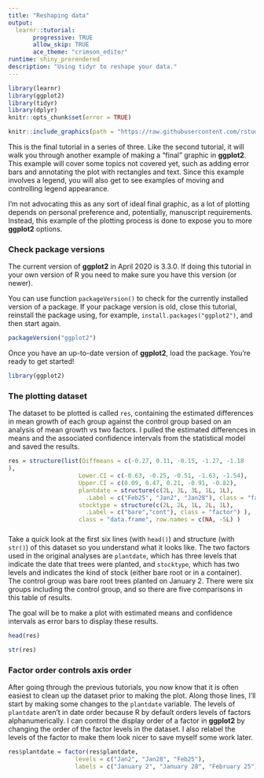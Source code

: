 ```yaml
---
title: "Reshaping data"
output: 
  learnr::tutorial:
       progressive: TRUE
       allow_skip: TRUE
       ace_theme: "crimson_editor"
runtime: shiny_prerendered
description: "Using tidyr to reshape your data."
---
```


```r
library(learnr)
library(ggplot2)
library(tidyr)
library(dplyr)
knitr::opts_chunk$set(error = TRUE)
```

```r
knitr::include_graphics(path = "https://raw.githubusercontent.com/rstudio/hex-stickers/master/PNG/ggplot2.png")
```

This is the final tutorial in a series of three.  Like the second tutorial, it will walk you through another example of making a "final" graphic in **ggplot2**. This example will cover some topics not covered yet, such as adding error bars and annotating the plot with rectangles and text.  Since this example involves a legend, you will also get to see examples of moving and controlling legend appearance.

I'm not advocating this as any sort of ideal final graphic, as a lot of plotting depends on personal preference and, potentially, manuscript requirements.  Instead, this example of the plotting process is done to expose you to more **ggplot2** options.

###
 
### Check package versions

The current version of **ggplot2** in April 2020 is 3.3.0.  If doing this tutorial in your own version of R you need to make sure you have this version (or newer).

You can use function `packageVersion()` to check for the currently installed version of a package.  If your package version is old, close this tutorial, reinstall the package using, for example, `install.packages("ggplot2")`, and then start again.

```r
packageVersion("ggplot2")
```

Once you have an up-to-date version of **ggplot2**, load the package.  You're ready to get started!

```r
library(ggplot2)
```

### The plotting dataset

The dataset to be plotted is called `res`, containing the estimated differences in mean growth of each group against the control group based on an analysis of mean growth vs two factors.  I pulled the estimated differences in means and the associated confidence intervals from the statistical model and saved the results.

```r
res = structure(list(Diffmeans = c(-0.27, 0.11, -0.15, -1.27, -1.18
),
                    Lower.CI = c(-0.63, -0.25, -0.51, -1.63, -1.54), 
                    Upper.CI = c(0.09, 0.47, 0.21, -0.91, -0.82), 
                    plantdate = structure(c(2L, 3L, 3L, 1L, 1L), 
                      .Label = c("Feb25", "Jan2", "Jan28"), class = "factor"), 
                    stocktype = structure(c(2L, 2L, 1L, 2L, 1L), 
                      .Label = c("bare","cont"), class = "factor") ),  
                    class = "data.frame", row.names = c(NA, -5L) )
```

###

Take a quick look at the first six lines (with `head()`) and structure (with `str()`) of this dataset so you understand what it looks like.  The two factors used in the original analyses are `plantdate`, which has three levels that indicate the date that trees were planted, and `stocktype`, which has two levels and indicates the kind of stock (either bare root or in a container).  The control group was bare root trees planted on January 2.  There were six groups including the control group, and so there are five comparisons in this table of results. 

The goal will be to make a plot with estimated means and confidence intervals as error bars to display these results.

```r
head(res)
```

```r
str(res)
```

### Factor order controls axis order

After going through the previous tutorials, you now know that it is often easiest to clean up the dataset prior to making the plot.  Along those lines, I'll start by making some changes to the `plantdate` variable.  The levels of `plantdate` aren't in date order because R by default orders levels of factors alphanumerically.  I can control the display order of a factor in **ggplot2** by changing the order of the factor levels in the dataset.  I also relabel the levels of the factor to make them look nicer to save myself some work later.

```r
res$plantdate = factor(res$plantdate, 
				   levels = c("Jan2", "Jan28", "Feb25"),
				   labels = c("January 2", "January 28", "February 25") )
```